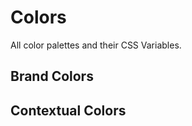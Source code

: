 
<Meta title="Tokens/Colors" />

# Colors

All color palettes and their CSS Variables.

## Brand Colors

<ColorPalette>
  <ColorItem
    title="Primary"
    colors={[
      "var(--color-primary-50)",
      "var(--color-primary-100)",
      "var(--color-primary-200)",
      "var(--color-primary-300)",
      "var(--color-primary-400)",
      "var(--color-primary-500)",
      "var(--color-primary-600)",
      "var(--color-primary-700)",
      "var(--color-primary-800)",
      "var(--color-primary-900)",
      "var(--color-primary-950)",
    ]}
  />
  <ColorItem
    title="Primary Utilities"
    colors={[
      "--color-primary-opacity-25",
    ]}
  />
</ColorPalette>

## Contextual Colors

<ColorPalette>
  <ColorItem
    title="Danger"
    colors={[
      "var(--color-danger-50)",
      "var(--color-danger-100)",
      "var(--color-danger-200)",
      "var(--color-danger-300)",
      "var(--color-danger-400)",
      "var(--color-danger-500)",
      "var(--color-danger-600)",
      "var(--color-danger-700)",
      "var(--color-danger-800)",
      "var(--color-danger-900)",
      "var(--color-danger-950)",
    ]}
  />
  <ColorItem
    title="Danger Utilities"
    colors={[
      "var(--color-danger-opacity-25)",
    ]}
  />
  <ColorItem
    title="Success"
    colors={[
      "var(--color-success-50)",
      "var(--color-success-100)",
      "var(--color-success-200)",
      "var(--color-success-300)",
      "var(--color-success-400)",
      "var(--color-success-500)",
      "var(--color-success-600)",
      "var(--color-success-700)",
      "var(--color-success-800)",
      "var(--color-success-900)",
      "var(--color-success-950)",
    ]}
  />
  <ColorItem
    title="Success Utilities"
    colors={[
      "var(--color-success-opacity-25)",
    ]}
  />
</ColorPalette>
